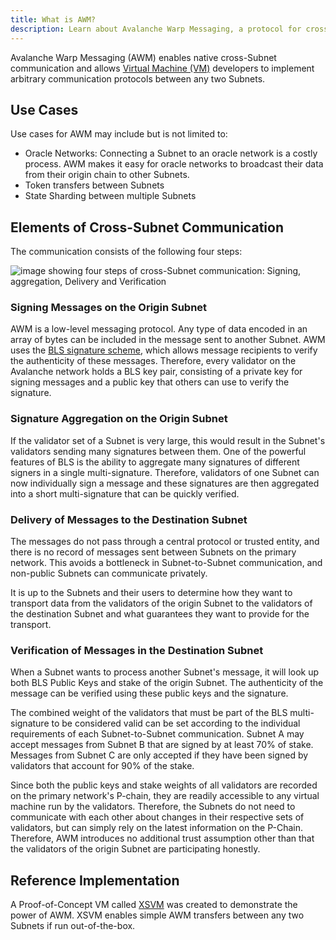 ```yaml
---
title: What is AWM?
description: Learn about Avalanche Warp Messaging, a protocol for cross-chain communication.
---
```


Avalanche Warp Messaging (AWM) enables native cross-Subnet communication and allows [Virtual Machine (VM)](/learn/virtual-machines) developers to implement arbitrary communication protocols between any two Subnets.

## Use Cases

Use cases for AWM may include but is not limited to:

- Oracle Networks: Connecting a Subnet to an oracle network is a costly process. AWM makes it easy for oracle networks to broadcast their data from their origin chain to other Subnets.
- Token transfers between Subnets
- State Sharding between multiple Subnets

Elements of Cross-Subnet Communication[​](#elements-of-cross-subnet-communication "Direct link to heading")
-----------------------------------------------------------------------------------------------------------

The communication consists of the following four steps:

![image showing four steps of cross-Subnet communication: Signing, aggregation, Delivery and Verification](/images/warp1.png)

### Signing Messages on the Origin Subnet[​](#signing-messages-on-the-origin-subnet "Direct link to heading")

AWM is a low-level messaging protocol. Any type of data encoded in an array of bytes can be included in the message sent to another Subnet. AWM uses the [BLS signature scheme](https://crypto.stanford.edu/~dabo/pubs/papers/BLSmultisig.html), which allows message recipients to verify the authenticity of these messages. Therefore, every validator on the Avalanche network holds a BLS key pair, consisting of a private key for signing messages and a public key that others can use to verify the signature.

### Signature Aggregation on the Origin Subnet[​](#signature-aggregation-on-the-origin-subnet "Direct link to heading")

If the validator set of a Subnet is very large, this would result in the Subnet's validators sending many signatures between them. One of the powerful features of BLS is the ability to aggregate many signatures of different signers in a single multi-signature. Therefore, validators of one Subnet can now individually sign a message and these signatures are then aggregated into a short multi-signature that can be quickly verified.

### Delivery of Messages to the Destination Subnet[​](#delivery-of-messages-to-the-destination-subnet "Direct link to heading")

The messages do not pass through a central protocol or trusted entity, and there is no record of messages sent between Subnets on the primary network. This avoids a bottleneck in Subnet-to-Subnet communication, and non-public Subnets can communicate privately.

It is up to the Subnets and their users to determine how they want to transport data from the validators of the origin Subnet to the validators of the destination Subnet and what guarantees they want to provide for the transport.

### Verification of Messages in the Destination Subnet[​](#verification-of-messages-in-the-destination-subnet "Direct link to heading")

When a Subnet wants to process another Subnet's message, it will look up both BLS Public Keys and stake of the origin Subnet. The authenticity of the message can be verified using these public keys and the signature.

The combined weight of the validators that must be part of the BLS multi-signature to be considered valid can be set according to the individual requirements of each Subnet-to-Subnet communication. Subnet A may accept messages from Subnet B that are signed by at least 70% of stake. Messages from Subnet C are only accepted if they have been signed by validators that account for 90% of the stake.

Since both the public keys and stake weights of all validators are recorded on the primary network's P-chain, they are readily accessible to any virtual machine run by the validators. Therefore, the Subnets do not need to communicate with each other about changes in their respective sets of validators, but can simply rely on the latest information on the P-Chain. Therefore, AWM introduces no additional trust assumption other than that the validators of the origin Subnet are participating honestly.

Reference Implementation[​](#reference-implementation "Direct link to heading")
-------------------------------------------------------------------------------

A Proof-of-Concept VM called [XSVM](https://github.com/ava-labs/xsvm) was created to demonstrate the power of AWM. XSVM enables simple AWM transfers between any two Subnets if run out-of-the-box.